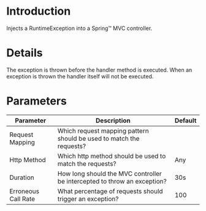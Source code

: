 # Introduction

Injects a RuntimeException into a Spring™ MVC controller.

# Details

The exception is thrown before the handler method is executed.
When an exception is thrown the handler itself will not be executed.

# Parameters

| Parameter           | Description                                                              | Default |
|---------------------|--------------------------------------------------------------------------|---------|
| Request Mapping     | Which request mapping pattern should be used to match the requests?      |         |
| Http Method         | Which http method should be used to match the requests?                  | Any     |
| Duration            | How long should the MVC controller be intercepted to throw an exception? | 30s     |
| Erroneous Call Rate | What percentage of requests should trigger an exception?                 | 100     |
